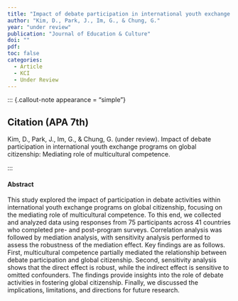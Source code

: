 ```yaml
---
title: "Impact of debate participation in international youth exchange programs on global citizenship: Mediating role of multicultural competence"
author: "Kim, D., Park, J., Im, G., & Chung, G."
year: "under review"
publication: "Journal of Education & Culture"
doi: ""
pdf: 
toc: false
categories:
  - Article
  - KCI
  - Under Review
---
```


::: {.callout-note appearance = "simple"}

## Citation (APA 7th)

Kim, D., Park, J., Im, G., & Chung, G. (under review). Impact of debate participation in international youth exchange programs on global citizenship: Mediating role of multicultural competence.

:::

#### Abstract

This study explored the impact of participation in debate activities within international youth exchange programs on global citizenship, focusing on the mediating role of multicultural competence. To this end, we collected and analyzed data using responses from 75 participants across 41 countries who completed pre- and post-program surveys. Correlation analysis was followed by mediation analysis, with sensitivity analysis performed to assess the robustness of the mediation effect. Key findings are as follows. First, multicultural competence partially mediated the relationship between debate participation and global citizenship. Second, sensitivity analysis shows that the direct effect is robust, while the indirect effect is sensitive to omitted confounders. The findings provide insights into the role of debate activities in fostering global citizenship. Finally, we discussed the implications, limitations, and directions for future research.